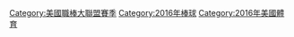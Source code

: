 {{catmore|2016年美國職棒大聯盟球季}}
{{Commons category|2016 in Major League Baseball}}

[[Category:美國職棒大聯盟賽季|Category:美國職棒大聯盟賽季]]
[[Category:2016年棒球|Category:2016年棒球]]
[[Category:2016年美國體育|Category:2016年美國體育]]